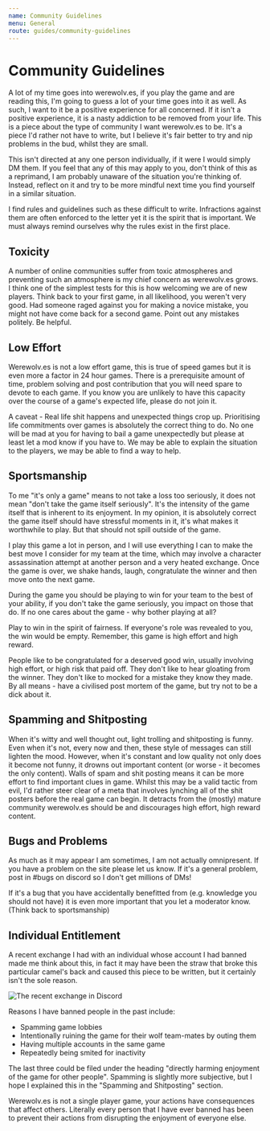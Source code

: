 ```yaml
---
name: Community Guidelines
menu: General
route: guides/community-guidelines
---
```


# Community Guidelines

A lot of my time goes into werewolv.es, if you play the game and are reading this, I'm going to guess a lot of your time goes into it as well. As such, I want to it be a positive experience for all concerned. If it isn't a positive experience, it is a nasty addiction to be removed from your life. This is a piece about the type of community I want werewolv.es to be. It's a piece I'd rather not have to write, but I believe it's fair better to try and nip problems in the bud, whilst they are small.

This isn't directed at any one person individually, if it were I would simply DM them. If you feel that any of this may apply to you, don't think of this as a reprimand, I am probably unaware of the situation you're thinking of. Instead, reflect on it and try to be more mindful next time you find yourself in a similar situation.

I find rules and guidelines such as these difficult to write. Infractions against them are often enforced to the letter yet it is the spirit that is important. We must always remind ourselves why the rules exist in the first place.

## Toxicity

A number of online communities suffer from toxic atmospheres and preventing such an atmosphere is my chief concern as werewolv.es grows. I think one of the simplest tests for this is how welcoming we are of new players. Think back to your first game, in all likelihood, you weren't very good. Had someone raged against you for making a novice mistake, you might not have come back for a second game. Point out any mistakes politely. Be helpful.

## Low Effort

Werewolv.es is not a low effort game, this is true of speed games but it is even more a factor in 24 hour games. There is a prerequisite amount of time, problem solving and post contribution that you will need spare to devote to each game. If you know you are unlikely to have this capacity over the course of a game's expected life, please do not join it.

A caveat - Real life shit happens and unexpected things crop up. Prioritising life commitments over games is absolutely the correct thing to do. No one will be mad at you for having to bail a game unexpectedly but please at least let a mod know if you have to. We may be able to explain the situation to the players, we may be able to find a way to help.

## Sportsmanship

To me "it's only a game" means to not take a loss too seriously, it does not mean "don't take the game itself seriously". It's the intensity of the game itself that is inherent to its enjoyment. In my opinion, it is absolutely correct the game itself should have stressful moments in it, it's what makes it worthwhile to play. But that should not spill outside of the game.

I play this game a lot in person, and I will use everything I can to make the best move I consider for my team at the time, which may involve a character assassination attempt at another person and a very heated exchange. Once the game is over, we shake hands, laugh, congratulate the winner and then move onto the next game.

During the game you should be playing to win for your team to the best of your ability, if you don't take the game seriously, you impact on those that do. If no one cares about the game - why bother playing at all?

Play to win in the spirit of fairness. If everyone's role was revealed to you, the win would be empty. Remember, this game is high effort and high reward.

People like to be congratulated for a deserved good win, usually involving high effort, or high risk that paid off. They don't like to hear gloating from the winner. They don't like to mocked for a mistake they know they made. By all means - have a civilised post mortem of the game, but try not to be a dick about it.

## Spamming and Shitposting

When it's witty and well thought out, light trolling and shitposting is funny. Even when it's not, every now and then, these style of messages can still lighten the mood. However, when it's constant and low quality not only does it become not funny, it drowns out important content (or worse - it becomes the only content). Walls of spam and shit posting means it can be more effort to find important clues in game. Whilst this may be a valid tactic from evil, I'd rather steer clear of a meta that involves lynching all of the shit posters before the real game can begin. It detracts from the (mostly) mature community werewolv.es should be and discourages high effort, high reward content.

## Bugs and Problems

As much as it may appear I am sometimes, I am not actually omnipresent. If you have a problem on the site please let us know. If it's a general problem, post in \#bugs on discord so I don't get millions of DMs!

If it's a bug that you have accidentally benefitted from (e.g. knowledge you should not have) it is even more important that you let a moderator know. (Think back to sportsmanship)

## Individual Entitlement

A recent exchange I had with an individual whose account I had banned made me think about this, in fact it may have been the straw that broke this particular camel's back and caused this piece to be written, but it certainly isn't the sole reason.

<img src="/images/bleh.png" alt="The recent exchange in Discord" />

Reasons I have banned people in the past include:

- Spamming game lobbies
- Intentionally ruining the game for their wolf team-mates by outing them
- Having multiple accounts in the same game
- Repeatedly being smited for inactivity

The last three could be filed under the heading "directly harming enjoyment of the game for other people". Spamming is slightly more subjective, but I hope I explained this in the "Spamming and Shitposting" section.

Werewolv.es is not a single player game, your actions have consequences that affect others. Literally every person that I have ever banned has been to prevent their actions from disrupting the enjoyment of everyone else.
